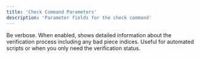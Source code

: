 ```yaml
---
title: 'Check Command Parameters'
description: 'Parameter fields for the check command'
---
```



<ParamField query="--verbose, -v" type="boolean" default={false}>
  Be verbose.
  <Info>
    When enabled, shows detailed information about the verification process including any bad piece indices.
  </Info>
</ParamField>

<CommonQuiet />
<Info>
  Useful for automated scripts or when you only need the verification status.
</Info>

<CommonWorkers />

